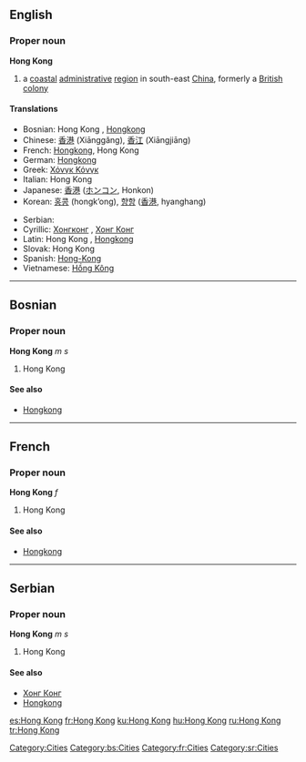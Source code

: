 {{wikipedia}}

{{see|Hongkong|Hong-Kong|Hồng Kông}}
==English==
{{wikipedia}}
===Proper noun===
'''Hong Kong'''

# a [[coastal]] [[administrative]] [[region]] in south-east [[China]], formerly a [[British]] [[colony]]

[[Category:Cities]]

====Translations====
{{top}}
*Bosnian: Hong Kong {{m}}, [[Hongkong]] {{m}}
*Chinese: [[香港]] (Xiānggǎng), [[香江]] (Xiāngjiāng)
*French: [[Hongkong]], Hong Kong {{f}}
*German: [[Hongkong]]
*Greek: [[Χόνγκ Κόνγκ]]
*Italian: Hong Kong {{f}}
*Japanese: [[香港]] ([[ホンコン]], Honkon)
*Korean: [[홍콩]] (hongk’ong), [[향항]] ([[香港]], hyanghang) 
{{mid}}
*Serbian:
*Cyrillic: [[Хонгконг]] {{m}}, [[Хонг Конг]] {{m}}
*Latin: Hong Kong {{m}}, [[Hongkong]] {{m}}
*Slovak: Hong Kong {{m}}
*Spanish: [[Hong-Kong]]
*Vietnamese: [[Hồng Kông]]
{{bottom}}

----

==Bosnian==
===Proper noun===
'''Hong Kong''' ''m s''
#Hong Kong
====See also====
*[[Hongkong#Bosnian|Hongkong]]
[[Category:bs:Cities]]

----

==French==
===Proper noun===
'''Hong Kong''' ''f''
#Hong Kong
====See also====
*[[Hongkong#French|Hongkong]]
[[Category:fr:Cities]]

----

==Serbian==
===Proper noun===
'''Hong Kong''' ''m s''
#Hong Kong
====See also====
*[[Хонг Конг#Serbian|Хонг Конг]]
*[[Hongkong#Serbian|Hongkong]]
[[Category:sr:Cities]]

[[es:Hong Kong]]
[[fr:Hong Kong]]
[[ku:Hong Kong]]
[[hu:Hong Kong]]
[[ru:Hong Kong]]
[[tr:Hong Kong]]
